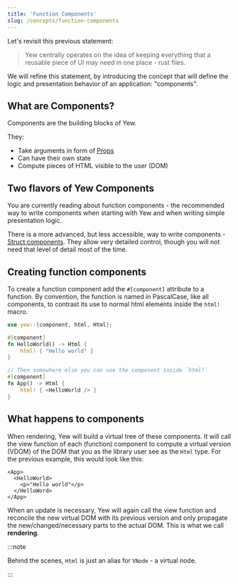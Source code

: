 ```yaml
---
title: 'Function Components'
slug: /concepts/function-components
---
```


Let's revisit this previous statement:

> Yew centrally operates on the idea of keeping everything that a reusable piece of
> UI may need in one place - rust files.

We will refine this statement, by introducing the concept that will define the logic and
presentation behavior of an application: "components".

## What are Components?

Components are the building blocks of Yew.

They:

- Take arguments in form of [Props](./properties.mdx)
- Can have their own state
- Compute pieces of HTML visible to the user (DOM)

## Two flavors of Yew Components

You are currently reading about function components - the recommended way to write components
when starting with Yew and when writing simple presentation logic.

There is a more advanced, but less accessible, way to write components - [Struct components](advanced-topics/struct-components/introduction.mdx).
They allow very detailed control, though you will not need that level of detail most of the time.

## Creating function components

To create a function component add the `#[component]` attribute to a function.
By convention, the function is named in PascalCase, like all components, to contrast its
use to normal html elements inside the `html!` macro.

```rust
use yew::{component, html, Html};

#[component]
fn HelloWorld() -> Html {
    html! { "Hello world" }
}

// Then somewhere else you can use the component inside `html!`
#[component]
fn App() -> Html {
    html! { <HelloWorld /> }
}
```

## What happens to components

When rendering, Yew will build a virtual tree of these components.
It will call the view function of each (function) component to compute a virtual version (VDOM) of the DOM
that you as the library user see as the `Html` type.
For the previous example, this would look like this:

```xhtml
<App>
  <HelloWorld>
    <p>"Hello world"</p>
  </HelloWord>
</App>
```

When an update is necessary, Yew will again call the view function and reconcile the new virtual DOM with its
previous version and only propagate the new/changed/necessary parts to the actual DOM.
This is what we call **rendering**.

:::note

Behind the scenes, `Html` is just an alias for `VNode` - a virtual node.

:::
